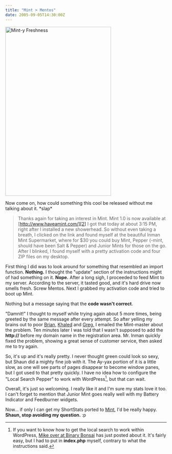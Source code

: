 ```yaml
---
title: "Mint > Mentos"
date: 2005-09-05T14:30:00Z
---
```


[<img src="http://static.flickr.com/33/40622160_5f5d08a13b.jpg" width="330" height="527" class="posted" alt="Mint-y Freshness" />][1]

Now come on, how could something this cool be released without me talking about it. \*slap\*

> Thanks again for taking an interest in Mint. Mint 1.0 is now available at [http://www.haveamint.com/][2]
I got that today at about 3:15 PM, right after I installed a new showerhead. So without even taking a breath, I clicked on the link and found myself at the beautiful Inman Mint Supermarket, where for $30 you could buy Mint, Pepper (-mint, should have been Salt & Pepper) and Junior Mints for those on the go. After I blinked, I found myself with a pretty activation code and four ZIP files on my desktop.

First thing I did was to look around for something that resembled an import function. **Nothing.** I thought the "update" section of the instructions might of had something on it. **Nope.** After a long sigh, I proceeded to feed Mint to my server. According to the server, it tasted good, and it's hard drive now smells fresh. Screw Mentos. Next I grabbed my activation code and tried to boot up Mint.

Nothing but a message saying that the **code wasn't correct**.

"Damnit!" I thought to myself while trying again about 5 more times, being greeted by the same message after every attempt. So after yelling my brains out to poor <a href="http://solutionwatch.com" rel="friend">Brian,</a> <a href="http://brokenkode.com" rel="friend">Khaled</a> and <a href="http://www.airbagindustries.com" rel="friend met">Greg,</a> I emailed the Mint-master about the problem. Ten minutes later I was told that I wasn't supposed to add the **http://** before my domain name in the registration area. Mr. Inman quickly fixed the problem, showing a great sense of customer service, then asked me to try again.

So, it's up and it's really pretty. I never thought green could look so sexy, but Shaun did a mighty fine job with it. The Ay-yax portion of it is a little slow, as one will see parts of pages disappear to become window panes, but I got used to that pretty quickly. I have no idea how to configure the "Local Search Pepper" to work with WordPress[^1], but that can wait.

Overall, it's just so welcoming. I really like it and I'm sure my stats love it too. I can't forget to mention that Junior Mint goes really well with my Battery Indicator and Feedburner widgets.

Now... if only I can get my ShortStats ported to [Mint][3], I'd be really happy. **Shaun, stop avoiding my question.** :p

[^1]: If you want to know how to get the local search to work within WordPress, [Mike over at Binary Bonsai][4] has just posted about it. It's fairly easy, but I had to put in **index.php** myself, contrary to what the instructions said.

[1]: http://www.flickr.com/photos/avalonstar/40622160/ "Photo Sharing"
[2]: http://www.haveamint.com
[3]: http://www.avalonstar.com/mint/
[4]: http://binarybonsai.com/archives/2005/09/06/mint-local-searches-with-wordpress/
